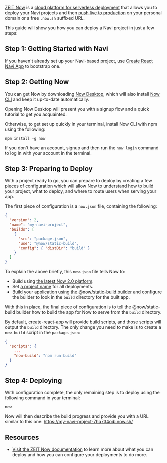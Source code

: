 
[ZEIT Now](https://zeit.co/now) is a [cloud platform for serverless deployment](https://zeit.co/docs/v2/getting-started/introduction-to-now/) that allows you to deploy your Navi projects and then [push live to production](https://zeit.co/docs/v2/domains-and-aliases/aliasing-a-deployment/) on your personal domain or a free `.now.sh` suffixed URL.

This guide will show you how you can deploy a Navi project in just a few steps:

## Step 1: Getting Started with Navi

If you haven't already set up your Navi-based project, use [Create React Navi App](../../create-react-navi-app/#create-react-navi-app) to bootstrap one.

## Step 2: Getting Now

You can get Now by downloading [Now Desktop](https://zeit.co/docs/v2/getting-started/installation/#now-desktop), which will also install [Now CLI](https://zeit.co/docs/v2/getting-started/installation/#now-cli) and keep it up-to-date automatically.

Opening Now Desktop will present you with a signup flow and a quick tutorial to get you acquainted.

Otherwise, to get set up quickly in your terminal, install Now CLI with npm using the following:

```shell
npm install -g now
```

If you don't have an account, signup and then run the `now login` command to log in with your account in the terminal.

## Step 3: Preparing to Deploy

With a project ready to go, you can prepare to deploy by creating a few pieces of configuration which will allow Now to understand how to build your project, what to deploy, and where to route users when serving your app.

The first piece of configuration is a `now.json` file, containing the following:

```json
{
  "version": 2,
  "name": "my-navi-project",
  "builds": [
    {
      "src": "package.json",
      "use": "@now/static-build",
      "config": { "distDir": "build" }
    }
  ]
}
```

To explain the above briefly, this `now.json` file tells Now to:
- Build using [the latest Now 2.0 platform](https://zeit.co/docs/v2/platform/overview/#versioning).
- Set [a project name](https://zeit.co/docs/v2/deployments/configuration/#name) for all deployments.
- Build your application using [the @now/static-build builder](https://zeit.co/docs/v2/deployments/official-builders/static-build-now-static-build/) and configure the builder to look in the `build` directory for the built app.

With this in place, the final piece of configuration is to tell the @now/static-build builder how to build the app for Now to serve from the `build` directory.

By default, create-react-app will provide build scripts, and those scripts will output the `build` directory. The only change you need to make is to create a `now-build` script in the `package.json`:

```json
{
  "scripts": {
    ...
    "now-build": "npm run build"
  }
}
```

## Step 4: Deploying

With configuration complete, the only remaining step is to deploy using the following command in your terminal:

```shell
now
```

Now will then describe the build progress and provide you with a URL similar to this one: https://my-navi-project-7hq734oib.now.sh/

## Resources
- [Visit the ZEIT Now documentation](https://zeit.co/docs) to learn more about what you can deploy and how you can configure your deployments to do more.


